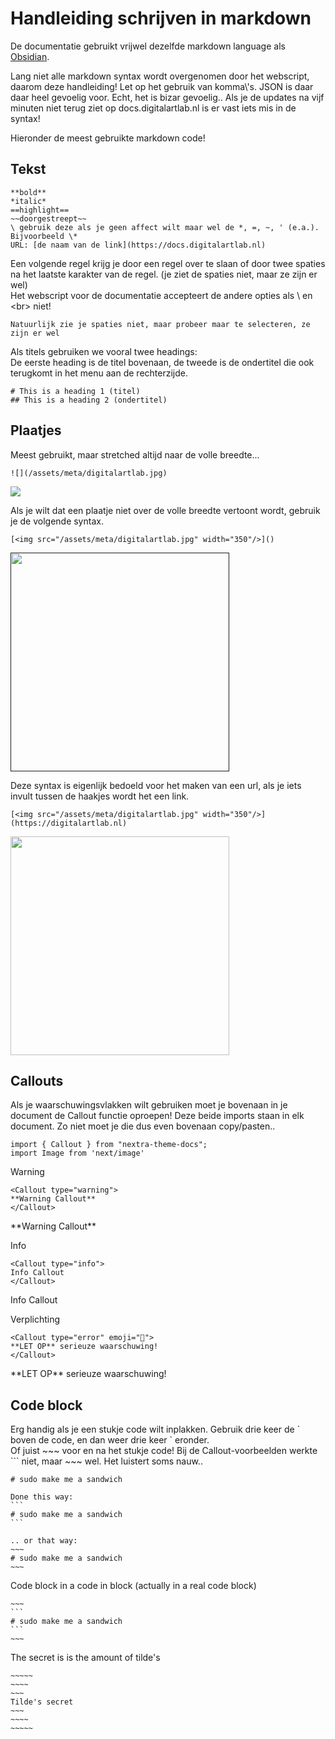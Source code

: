 

# Handleiding schrijven in markdown

De documentatie gebruikt vrijwel dezelfde markdown language als [Obsidian](https://guides.github.com/features/mastering-markdown/).

<Callout type="warning">
Lang niet alle markdown syntax wordt overgenomen door het webscript, daarom deze handleiding!
</Callout>
<Callout type="warning">
Let op het gebruik van komma\'s. JSON is daar daar heel gevoelig voor.
</Callout>
Echt, het is bizar gevoelig.. Als je de updates na vijf minuten niet terug ziet op docs.digitalartlab.nl is er vast iets mis in de syntax!

Hieronder de meest gebruikte markdown code!

## Tekst

```
**bold**
*italic*
==highlight==
~~doorgestreept~~
\ gebruik deze als je geen affect wilt maar wel de *, =, ~, ' (e.a.). Bijvoorbeeld \*
URL: [de naam van de link](https://docs.digitalartlab.nl) 
```

Een volgende regel krijg je door een regel over te slaan of door twee spaties na het laatste karakter van de regel.
(je ziet de spaties niet, maar ze zijn er wel)  
<Callout type="warning">
Het webscript voor de documentatie accepteert de andere opties als \\ en \<br\> niet!
</Callout>
~~~
Natuurlijk zie je spaties niet, maar probeer maar te selecteren, ze zijn er wel  
~~~

Als titels gebruiken we vooral twee headings:  
De eerste heading is de titel bovenaan, de tweede is de ondertitel die ook terugkomt in het menu aan de rechterzijde.
```
# This is a heading 1 (titel)
## This is a heading 2 (ondertitel)
```

## Plaatjes

Meest gebruikt, maar stretched altijd naar de volle breedte...
```
![](/assets/meta/digitalartlab.jpg)
```
![](/assets/meta/digitalartlab.jpg)

Als je wilt dat een plaatje niet over de volle breedte vertoont wordt, gebruik je de volgende syntax. 
```
[<img src="/assets/meta/digitalartlab.jpg" width="350"/>]()
```
[<img src="/assets/meta/digitalartlab.jpg" width="350"/>]()

Deze syntax is eigenlijk bedoeld voor het maken van een url, als je iets invult tussen de haakjes wordt het een link. 
```
[<img src="/assets/meta/digitalartlab.jpg" width="350"/>](https://digitalartlab.nl)
```
[<img src="/assets/meta/digitalartlab.jpg" width="350"/>](https://digitalartlab.nl)

## Callouts

Als je waarschuwingsvlakken wilt gebruiken moet je bovenaan in je document de Callout functie oproepen! Deze beide imports staan in elk document. Zo niet moet je die dus even bovenaan copy/pasten..

```
import { Callout } from "nextra-theme-docs";
import Image from 'next/image'
```

Warning
~~~
<Callout type="warning">
**Warning Callout**
</Callout>
~~~
<Callout type="warning">
**Warning Callout**
</Callout>

Info
~~~
<Callout type="info">
Info Callout
</Callout>
~~~
<Callout type="info">
Info Callout
</Callout>

Verplichting
~~~
<Callout type="error" emoji="🚨">
**LET OP** serieuze waarschuwing!
</Callout>
~~~
<Callout type="error" emoji="🚨">
**LET OP** serieuze waarschuwing!
</Callout>


## Code block
Erg handig als je een stukje code wilt inplakken. Gebruik drie keer de \` boven de code, en dan weer drie keer \` eronder.  
Of juist \~\~\~ voor en na het stukje code! Bij de Callout-voorbeelden werkte \`\`\` niet, maar \~\~\~ wel. 
Het luistert soms nauw..  

~~~
# sudo make me a sandwich
~~~

~~~
Done this way:
```
# sudo make me a sandwich
```
~~~

```
.. or that way:
~~~
# sudo make me a sandwich
~~~
```
Code block in a code in block (actually in a real code block)
~~~~
~~~
```
# sudo make me a sandwich
```
~~~
~~~~

The secret is is the amount of tilde's
~~~~~~
~~~~~
~~~~
~~~
Tilde's secret
~~~
~~~~
~~~~~
~~~~~~ 